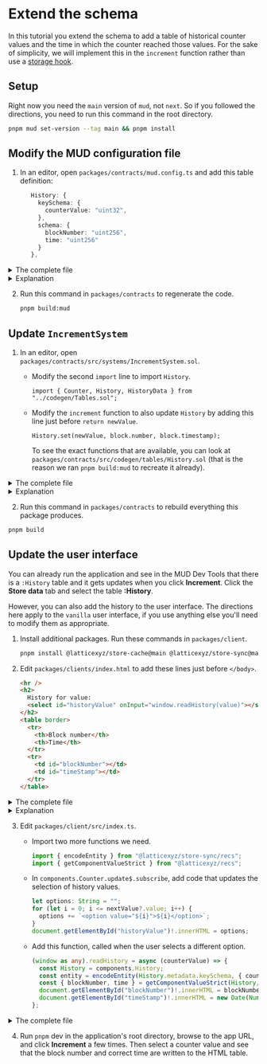 # Extend the schema

In this tutorial you extend the schema to add a table of historical counter values and the time in which the counter reached those values.
For the sake of simplicity, we will implement this in the `increment` function rather than use a [storage hook](/store/advanced-features#storage-hooks).

## Setup

Right now you need the `main` version of `mud`, not `next`.
So if you followed the directions, you need to run this command in the root directory.

```sh
pnpm mud set-version --tag main && pnpm install
```

## Modify the MUD configuration file

1. In an editor, open `packages/contracts/mud.config.ts` and add this table definition:

   ```ts
      History: {
        keySchema: {
          counterValue: "uint32",
        },
        schema: {
          blockNumber: "uint256",
          time: "uint256"
        }
      },
   ```

<details>
<summary>The complete file</summary>

```ts
import { mudConfig } from "@latticexyz/world/register";

export default mudConfig({
  tables: {
    Counter: {
      keySchema: {},
      schema: "uint32",
    },
    History: {
      keySchema: {
        counterValue: "uint32",
      },
      schema: {
        blockNumber: "uint256",
        time: "uint256",
      },
    },
  },
});
```

</details>

<details>
<summary>Explanation</summary>

A MUD table has two schemas:

- `keySchema`, the key used to find entries
- `schema`, the value in the entry

Each schema is represented is a structure with field names as keys, and the appropriate [Solidity data types](https://docs.soliditylang.org/en/latest/types.html) as their values.

In this case, the counter value is represented as a 32 bit unsigned integer, because that is what `Counter` uses.
The block number and time are both the results of opcodes, so they are represented by the standard Solidity data type, `uint256` (unsigned 256 bit integer).

</details>

2. Run this command in `packages/contracts` to regenerate the code.

   ```sh
   pnpm build:mud
   ```

## Update `IncrementSystem`

1. In an editor, open `packages/contracts/src/systems/IncrementSystem.sol`.

   - Modify the second `import` line to import `History`.

     ```solidity
     import { Counter, History, HistoryData } from "../codegen/Tables.sol";
     ```

   - Modify the `increment` function to also update `History` by adding this line just before `return newValue`.

     ```solidity
     History.set(newValue, block.number, block.timestamp);
     ```

     To see the exact functions that are available, you can look at `packages/contracts/src/codegen/tables/History.sol` (that is the reason we ran `pnpm build:mud` to recreate it already).

<details>
   <summary>
     The complete file
   </summary>

     ```solidity
     // SPDX-License-Identifier: MIT
     pragma solidity >=0.8.0;

     import { System } from "@latticexyz/world/src/System.sol";
     import { Counter, History, HistoryData } from "../codegen/Tables.sol";

     contract IncrementSystem is System {
       function increment() public returns (uint32) {
         uint32 counter = Counter.get();
         uint32 newValue = counter + 1;
         Counter.set(newValue);
         History.set(newValue, block.number, block.timestamp);
         return newValue;
       }
     }
     ```

</details>

<details>
<summary>Explanation</summary>

```solidity
import { Counter, History, HistoryData } from "../codegen/Tables.sol";
```

When a table has multiple fields in the value schema, MUD generates a [Solidity data structure](https://www.tutorialspoint.com/solidity/solidity_structs.htm) to hold a full value.
Here is `HistoryData`, copied from `packages/contract/src/codegen/History.sol`.

```solidity
struct HistoryData {
  uint256 blockNumber;
  uint256 time;
}
```

Note that `IncrementSystem` doesn't need to use `HistoryData`, because it only writes to history, it doesn't read from it.
However, this is part of manipulating the schema and therefore included in this tutorial.

```solidity
History.set(newValue, block.number, block.timestamp);
```

Set the value.
All MUD tables have a `<table>.set` function with the parameters being the key schema fields in order and then the value schema fields in order.

</details>

2. Run this command in `packages/contracts` to rebuild everything this package produces.

```sh
pnpm build
```

## Update the user interface

You can already run the application and see in the MUD Dev Tools that there is a `:History` table and it gets updates when you click **Increment**.
Click the **Store data** tab and select the table **:History**.

However, you can also add the history to the user interface.
The directions here apply to the `vanilla` user interface, if you use anything else you'll need to modify them as appropriate.

1. Install additional packages.
   Run these commands in `packages/client`.

   ```sh
   pnpm install @latticexyz/store-cache@main @latticexyz/store-sync@main
   ```

1. Edit `packages/clients/index.html` to add these lines just before `</body>`.

   ```html
   <hr />
   <h2>
     History for value:
     <select id="historyValue" onInput="window.readHistory(value)"></select>
   </h2>
   <table border>
     <tr>
       <th>Block number</th>
       <th>Time</th>
     </tr>
     <tr>
       <td id="blockNumber"></td>
       <td id="timeStamp"></td>
     </tr>
   </table>
   ```

<details>
  <summary>The complete file</summary>
  ```html
<!DOCTYPE html>
<html lang="en">
  <head>
    <meta charset="UTF-8" />
    <meta name="viewport" content="width=device-width, initial-scale=1.0" />
    <title>a minimal MUD client</title>
  </head>
  <body>
    <script type="module" src="/src/index.ts"></script>
    <div>Counter: <span id="counter">0</span></div>
    <button onclick="window.increment()">Increment</button>
    <hr />
    <h2>
      History for value:
      <select id="historyValue" onInput="window.readHistory(value)"></select>
    </h2>
    <table border>
      <tr>
        <th>Block number</th>
        <th>Time</th>
      </tr>
      <tr>
        <td id="blockNumber"></td>
        <td id="timeStamp"></td>
      </tr>
    </table>
  </body>
</html>  
  ```
</details>

<details>
<summary>Explanation</summary>

```html
<hr />
<h2>
  History for value:
  <select id="historyValue" onInput="window.readHistory(value)"></select>
</h2>
```

This is the [input field](https://www.w3schools.com/tags/tag_select.asp) that lets the user select which counter value they'd like to get information about.
The `id` attribute will be used by `packages/client/src/index.ts` to set the options. The `onInput` attribute is the JavaScript code to execute when the value changes.

```html
<table border></table>
```

A standard [HTML table](https://www.w3schools.com/html/html_tables.asp).

```html
<tr>
  <th>Block number</th>
  <th>Time</th>
</tr>
<tr>
  <td id="blockNumber"></td>
  <td id="timeStamp"></td>
</tr>
```

A location for the values, which will be set by `window.readHistory` in `index.ts`.

```html
     </tr>
   </table>
```

Terminate the row and the table in general.

</details>

3. Edit `packages/client/src/index.ts`.

   - Import two more functions we need.

     ```typescript
     import { encodeEntity } from "@latticexyz/store-sync/recs";
     import { getComponentValueStrict } from "@latticexyz/recs";
     ```

   - In `components.Counter.update$.subscribe`, add code that updates the selection of history values.

     ```typescript
     let options: String = "";
     for (let i = 0; i <= nextValue?.value; i++) {
       options += `<option value="${i}">${i}</option>`;
     }
     document.getElementById("historyValue")!.innerHTML = options;
     ```

   - Add this function, called when the user selects a different option.

     ```typescript
     (window as any).readHistory = async (counterValue) => {
       const History = components.History;
       const entity = encodeEntity(History.metadata.keySchema, { counterValue });
       const { blockNumber, time } = getComponentValueStrict(History, entity);
       document.getElementById("blockNumber")!.innerHTML = blockNumber;
       document.getElementById("timeStamp")!.innerHTML = new Date(Number(time) * 1000);
     };
     ```

<details>
<summary>The complete file</summary>
```typescript
import { mount as mountDevTools } from "@latticexyz/dev-tools";
import { setup } from "./mud/setup";
import { encodeEntity } from "@latticexyz/store-sync/recs";
import { getComponentValueStrict } from "@latticexyz/recs";

const {
components,
systemCalls: { increment },
} = await setup();

// Components expose a stream that triggers when the component is updated.
components.Counter.update$.subscribe((update) => {
const [nextValue, prevValue] = update.value;
console.log("Counter updated", update, { nextValue, prevValue });
document.getElementById("counter")!.innerHTML =
String(nextValue?.value ?? "unset");

    let options: String = "";
    for (let i = 0; i <= nextValue?.value; i++) {
        options += `<option value="${i}">${i}</option>`;
    }
    document.getElementById("historyValue")!.innerHTML = options;

});

// Just for demonstration purposes: we create a global function that can be
// called to invoke the Increment system contract via the world.
// (See IncrementSystem.sol)
(window as any).increment = async () => {
console.log("new counter value:", await increment());
};

(window as any).readHistory = async counterValue => {
const History = components.History
const entity = encodeEntity(History.metadata.keySchema, { counterValue });
const { blockNumber, time } = getComponentValueStrict(History, entity);
document.getElementById("blockNumber")!.innerHTML = blockNumber
document.getElementById("timeStamp")!.innerHTML =
new Date(parseInt(Number(time) \* 1000)
}

mountDevTools();

````
</details>

<details>
<summary>Explanation</summary>

```typescript
let options: String = "";
````

Create `options` as an empty string.
This is the way you define a variable in TypeScript: `let <variable name>: <type>`.
Here we initialize it to the empty string.

```typescript
for (let i = 0; i <= nextValue?.value; i++) {
  options += `<option value="${i}">${i}</option>`;
}
```

Create the list of options.

```typescript
document.getElementById("historyValue")!.innerHTML = options;
```

Set the internal HTML of the `historyValue` HTML tag to `options`.
Notice the exclamation mark (`!`).
`document.getElementById` may return either a tag that can be changed, or an empty value (if the parameter is not an id of any of the HTML tags).
We know that `historyValue` exists in the HTML, but the TypeScript compiler does not.
This exclamation point tells the compiler that it's OK, there will be a real value there.
[See here for additional information](https://blog.logrocket.com/understanding-exclamation-mark-typescript/).

```typescript
(window as any).readHistory = async counterValue => {
  const History = components.History
  const entity = encodeEntity(History.metadata.keySchema, { counterValue });
```

`encodeEntity` creates a key in the format that MUD uses, which is based on [ABI argument encoding](https://docs.soliditylang.org/en/latest/abi-spec.html#argument-encoding).

```typescript
const { blockNumber, time } = getComponentValueStrict(History, entity);
```

Read the actual data.

```typescript
document.getElementById("blockNumber")!.innerHTML = blockNumber;
```

Update the value in the HTML table.

```typescript
  document.getElementById("timeStamp")!.innerHTML =
    new Date(parseInt(Number(time) * 1000)
}
```

Solidity uses [Unix time](https://en.wikipedia.org/wiki/Unix_time).
JavaScript uses a similar system, but it measures times in milliseconds.
So to get a readable date, we take the time (which is a [`BigInt`](https://www.w3schools.com/js/js_bigint.asp)), multiply it by a thousand, and then convert it to a [`Date`](https://www.w3schools.com/jsref/jsref_obj_date.asp) object.

</details>

4. Run `pnpm` dev in the application's root directory, browse to the app URL, and click **Increment** a few times.
   Then select a counter value and see that the block number and correct time are written to the HTML table.
